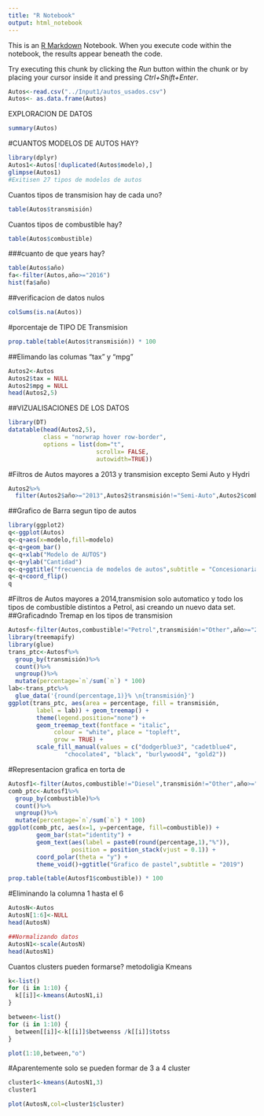 ```yaml
---
title: "R Notebook"
output: html_notebook
---
```


This is an [R Markdown](http://rmarkdown.rstudio.com) Notebook. When you execute code within the notebook, the results appear beneath the code. 

Try executing this chunk by clicking the *Run* button within the chunk or by placing your cursor inside it and pressing *Ctrl+Shift+Enter*. 

```r
Autos<-read.csv("../Input1/autos_usados.csv")
Autos<- as.data.frame(Autos)
```


EXPLORACION DE DATOS
```r
summary(Autos)
```

#CUANTOS MODELOS DE AUTOS HAY?
```r
library(dplyr)
Autos1<-Autos[!duplicated(Autos$modelo),]
glimpse(Autos1)
#Exitisen 27 tipos de modelos de autos
```

Cuantos tipos de transmision hay de cada uno?
```r
table(Autos$transmisión)
```
Cuantos tipos de combustible hay?
```r
table(Autos$combustible)
```

###cuanto de que years hay?
```r
table(Autos$año)
fa<-filter(Autos,año>="2016")
hist(fa$año)
```

##verificacion de datos nulos
```r
colSums(is.na(Autos))
```
#porcentaje de TIPO DE Transmision
```r
prop.table(table(Autos$transmisión)) * 100

```


##Elimando las columas "tax" y "mpg"
```r
Autos2<-Autos
Autos2$tax = NULL
Autos2$mpg = NULL
head(Autos2,5)
```

##VIZUALISACIONES DE LOS DATOS
```r
library(DT)
datatable(head(Autos2,5),
          class = "norwrap hover row-border",
          options = list(dom="t",
                         scrollx= FALSE,
                         autowidth=TRUE))
```

#Filtros de Autos mayores a 2013 y transmision excepto Semi Auto y Hydri
```r
Autos2%>%
  filter(Autos2$año>="2013",Autos2$transmisión!="Semi-Auto",Autos2$combustible!="Hybrid")
```


##Grafico de Barra segun tipo de autos
```r
library(ggplot2)
q<-ggplot(Autos)
q<-q+aes(x=modelo,fill=modelo)
q<-q+geom_bar()
q<-q+xlab("Modelo de AUTOS")
q<-q+ylab("Cantidad")
q<-q+ggtitle("frecuencia de modelos de autos",subtitle = "Concesionaria-2019")
q<-q+coord_flip()
q
```


#Filtros de Autos mayores a 2014,transmision solo automatico y todo los tipos de combustible distintos a Petrol, asi creando un nuevo data set.
##Graficadndo Tremap en los tipos de transmision
```r
Autosf<-filter(Autos,combustible!="Petrol",transmisión!="Other",año>="2014")
library(treemapify)
library(glue)
trans_ptc<-Autosf%>%
  group_by(transmisión)%>%
  count()%>%
  ungroup()%>%
  mutate(percentage=`n`/sum(`n`) * 100)
lab<-trans_ptc%>%
  glue_data('{round(percentage,1)}% \n{transmisión}')
ggplot(trans_ptc, aes(area = percentage, fill = transmisión,
        label = lab)) + geom_treemap() + 
        theme(legend.position="none") +
        geom_treemap_text(fontface = "italic", 
             colour = "white", place = "topleft",
             grow = TRUE) +
        scale_fill_manual(values = c("dodgerblue3", "cadetblue4", 
                "chocolate4", "black", "burlywood4", "gold2"))                  
```

#Representacion grafica en torta de 
```r
Autosf1<-filter(Autos,combustible!="Diesel",transmisión!="Other",año>="2014")
comb_ptc<-Autosf1%>%
  group_by(combustible)%>%
  count()%>%
  ungroup()%>%
  mutate(percentage=`n`/sum(`n`) * 100)
ggplot(comb_ptc, aes(x=1, y=percentage, fill=combustible)) +
        geom_bar(stat="identity") +
        geom_text(aes(label = paste0(round(percentage,1),"%")), 
                  position = position_stack(vjust = 0.1)) +
        coord_polar(theta = "y") + 
        theme_void()+ggtitle("Grafico de pastel",subtitle = "2019")

```
```r
prop.table(table(Autosf1$combustible)) * 100
```
#Eliminando la columna 1 hasta el 6
```r
AutosN<-Autos
AutosN[1:6]<-NULL
head(AutosN)
```

```r
##Normalizando datos
AutosN1<-scale(AutosN)
head(AutosN1)
```

Cuantos clusters pueden formarse?
metodoligia Kmeans

```r
k<-list()
for (i in 1:10) {
  k[[i]]<-kmeans(AutosN1,i)
}
```


```r
between<-list()
for (i in 1:10) {
  between[[i]]<-k[[i]]$betweenss /k[[i]]$totss
}
```

```r
plot(1:10,between,"o")
```
#Aparentemente solo se pueden formar de 3 a 4 cluster

```r
cluster1<-kmeans(AutosN1,3)
cluster1
```

```r
plot(AutosN,col=cluster1$cluster)
```




















